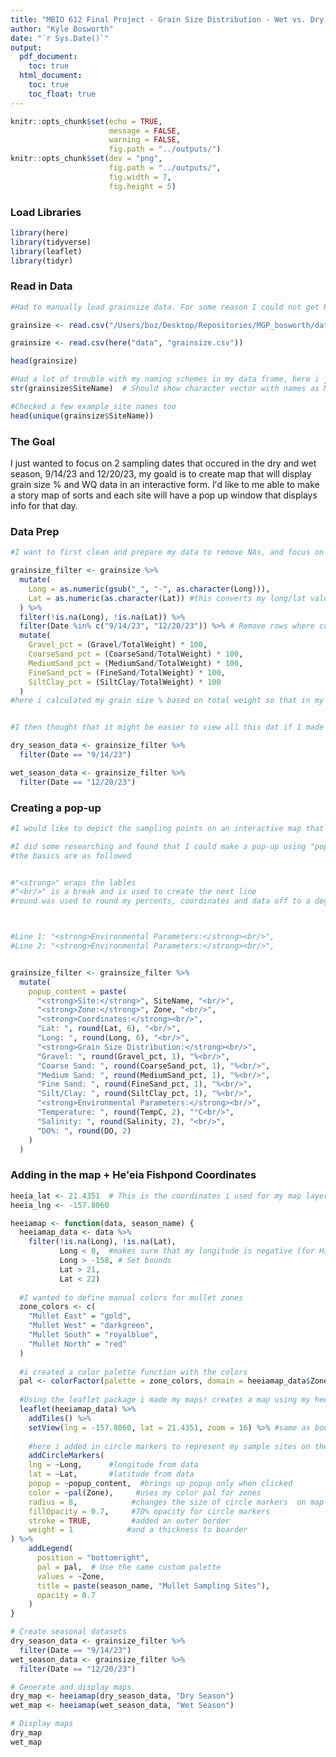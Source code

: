 ```yaml
---
title: "MBIO 612 Final Project - Grain Size Distribution - Wet vs. Dry Seasons"
author: "Kyle Bosworth"
date: "`r Sys.Date()`"
output:
  pdf_document:
    toc: true
  html_document:
    toc: true
    toc_float: true
---
```


```r
knitr::opts_chunk$set(echo = TRUE,
                      message = FALSE,
                      warning = FALSE,
                      fig.path = "../outputs/")
knitr::opts_chunk$set(dev = "png", 
                      fig.path = "../outputs/",
                      fig.width = 7,
                      fig.height = 5)
```

### Load Libraries
```r
library(here)
library(tidyverse)
library(leaflet)
library(tidyr)

```

### Read in Data
```r
#Had to manually load grainsize data. For some reason I could not get R to read in my csv file.

grainsize <- read.csv("/Users/boz/Desktop/Repositories/MGP_bosworth/data/grainsize.csv")

grainsize <- read.csv(here("data", "grainsize.csv"))

head(grainsize)

#Had a lot of trouble with my naming schemes in my data frame, here i just wanted to double check my names
str(grainsize$SiteName)  # Should show character vector with names as MW_B5 not MW-B5

#Checked a few example site names too
head(unique(grainsize$SiteName))

```

### The Goal
I just wanted to focus on 2 sampling dates that occured in the dry and wet season, 9/14/23 and 12/20/23, my goald is to create map that will display grain size % and WQ data in an interactive form. Iʻd like to me able to make a story map of sorts and each site will have a pop up window that displays info for that day. 


### Data Prep
```r
#I want to first clean and prepare my data to remove NAs, and focus on spcific dates

grainsize_filter <- grainsize %>%
  mutate(
    Long = as.numeric(gsub("_", "-", as.character(Long))),
    Lat = as.numeric(as.character(Lat)) #this converts my long/lat values to numeric to makes sure that they are read in coordinate format. I replaced my "hypnons "-" with underscores and didnʻt want to go back and edi out each cell.
  ) %>%
  filter(!is.na(Long), !is.na(Lat)) %>%
  filter(Date %in% c("9/14/23", "12/20/23")) %>% # Remove rows where coordinates are NA and selecting for dates. 
  mutate(
    Gravel_pct = (Gravel/TotalWeight) * 100,
    CoarseSand_pct = (CoarseSand/TotalWeight) * 100,
    MediumSand_pct = (MediumSand/TotalWeight) * 100,
    FineSand_pct = (FineSand/TotalWeight) * 100,
    SiltClay_pct = (SiltClay/TotalWeight) * 100
  )
#here i calculated my grain size % based on total weight so that in my map i can view this as a percentage.


#I then thought that it might be easier to view all this dat if I made 2 different map. So i created 2 distinct seasonal data sets.

dry_season_data <- grainsize_filter %>% 
  filter(Date == "9/14/23")

wet_season_data <- grainsize_filter %>% 
  filter(Date == "12/20/23")
```


### Creating a pop-up
```r

#I would like to depict the sampling points on an interactive map that has a window that pops up when you click on a specific site. 

#I did some researching and found that I could make a pop-up using "popup_content" and structure the text using using html tags!
#the basics are as followed 


#"<strong>" wraps the lables 
#"<br/>" is a break and is used to create the next line
#round was used to round my percents, coordinates and data off to a degree.



#Line 1: "<strong>Environmental Parameters:</strong><br/>",
#Line 2: "<strong>Environmental Parameters:</strong><br/>",


grainsize_filter <- grainsize_filter %>%
  mutate(
    popup_content = paste(
      "<strong>Site:</strong>", SiteName, "<br/>",
      "<strong>Zone:</strong>", Zone, "<br/>",
      "<strong>Coordinates:</strong><br/>",
      "Lat: ", round(Lat, 6), "<br/>",
      "Long: ", round(Long, 6), "<br/>",
      "<strong>Grain Size Distribution:</strong><br/>",
      "Gravel: ", round(Gravel_pct, 1), "%<br/>",
      "Coarse Sand: ", round(CoarseSand_pct, 1), "%<br/>",
      "Medium Sand: ", round(MediumSand_pct, 1), "%<br/>",
      "Fine Sand: ", round(FineSand_pct, 1), "%<br/>",
      "Silt/Clay: ", round(SiltClay_pct, 1), "%<br/>",
      "<strong>Environmental Parameters:</strong><br/>",
      "Temperature: ", round(TempC, 2), "°C<br/>",
      "Salinity: ", round(Salinity, 2), "<br/>",
      "DO%: ", round(DO, 2)
    )
  )
```

### Adding in the map + Heʻeia Fishpond Coordinates
```r

heeia_lat <- 21.4351  # This is the coordinates i used for my map layer
heeia_lng <- -157.8060

heeiamap <- function(data, season_name) {
  heeiamap_data <- data %>%
    filter(!is.na(Long), !is.na(Lat),
           Long < 0,  #makes sure that my longitude is negative (for Hawaiʻi), chk for me as my long had underscores
           Long > -158, # Set bounds
           Lat > 21,    
           Lat < 22)    
  
  #I wanted to define manual colors for mullet zones
  zone_colors <- c(
    "Mullet East" = "gold",
    "Mullet West" = "darkgreen",
    "Mullet South" = "royalblue",
    "Mullet North" = "red"
  )
  
  #i created a color palette function with the colors
  pal <- colorFactor(palette = zone_colors, domain = heeiamap_data$Zone)
  
  #Using the leaflet package i made my maps! creates a map using my heeiamap_data
  leaflet(heeiamap_data) %>%
    addTiles() %>%
    setView(lng = -157.8060, lat = 21.4351, zoom = 16) %>% #same as bounds and cenyers it on my heʻeia coordinates
    
    #here i added in circle markers to represent my sample sites on the maps
    addCircleMarkers(
    lng = ~Long,      #longitude from data
    lat = ~Lat,       #latitude from data
    popup = ~popup_content,  #brings up popup only when clicked
    color = ~pal(Zone),     #uses my color pal for zones
    radius = 8,            #changes the size of circle markers  on map
    fillOpacity = 0.7,     #70% opacity for circle markers
    stroke = TRUE,         #added an outer border
    weight = 1            #and a thickness to boarder
) %>%
    addLegend(
      position = "bottomright",
      pal = pal,  # Use the same custom palette
      values = ~Zone,
      title = paste(season_name, "Mullet Sampling Sites"),
      opacity = 0.7
    )
}

# Create seasonal datasets
dry_season_data <- grainsize_filter %>% 
  filter(Date == "9/14/23")
wet_season_data <- grainsize_filter %>% 
  filter(Date == "12/20/23")

# Generate and display maps
dry_map <- heeiamap(dry_season_data, "Dry Season")
wet_map <- heeiamap(wet_season_data, "Wet Season")

# Display maps
dry_map
wet_map


```

